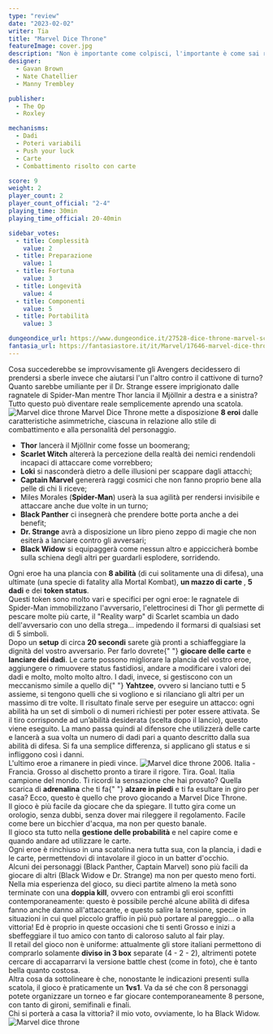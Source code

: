 ```yaml
---
type: "review"
date: "2023-02-02"
writer: Tia
title: "Marvel Dice Throne"
featureImage: cover.jpg
description: "Non è importante come colpisci, l'importante è come sai resistere ai colpi, come incassi e se finisci al tappeto hai la forza di rialzarti... così sei un vincente!"
designer:
  - Gavan Brown
  - Nate Chatellier
  - Manny Trembley

publisher:
  - The Op
  - Roxley

mechanisms:
  - Dadi
  - Poteri variabili
  - Push your luck
  - Carte
  - Combattimento risolto con carte

score: 9
weight: 2
player_count: 2
player_count_official: "2-4"
playing_time: 30min
playing_time_official: 20-40min

sidebar_votes:
  - title: Complessità
    value: 2
  - title: Preparazione
    value: 1
  - title: Fortuna
    value: 3
  - title: Longevità
    value: 4
  - title: Componenti
    value: 5
  - title: Portabilità
    value: 3

dungeondice_url: https://www.dungeondice.it/27528-dice-throne-marvel-scarlet-witch-v-thor-v-loki-v-spider-man.html
fantasia_url: https://fantasiastore.it/it/Marvel/17646-marvel-dice-throne-scarlet-witch-vs-thor-vs-loki-vs-spider-man-eng.html
---
```


<Setting>
  Cosa succederebbe se improvvisamente gli Avengers decidessero di prendersi a
  sberle invece che aiutarsi l'un l'altro contro il cattivone di turno? <br />
  Quanto sarebbe umiliante per il Dr. Strange essere imprigionato dalle ragnatele
  di Spider-Man mentre Thor lancia il Mjöllnir a destra e a sinistra?
  <br />
  Tutto questo può diventare reale semplicemente aprendo una scatola.
</Setting>

<img src="./game1.jpg" alt="Marvel dice throne" />

<Rules>
  Marvel Dice Throne mette a disposizione <strong>8 eroi</strong> dalle
  caratteristiche asimmetriche, ciascuna in relazione allo stile di
  combattimento e alla personalità del personaggio.
  <br />
  <ul>
    <li>
      <strong>Thor</strong> lancerà il Mjöllnir come fosse un boomerang;
    </li>
    <li>
      <strong>Scarlet Witch</strong> altererà la percezione della realtà dei
      nemici rendendoli incapaci di attaccare come vorrebbero;
    </li>
    <li>
      <strong>Loki</strong> si nasconderà dietro a delle illusioni per scappare
      dagli attacchi;
    </li>
    <li>
      <strong>Captain Marvel</strong> genererà raggi cosmici che non fanno
      proprio bene alla pelle di chi li riceve;
    </li>
    <li>
      Miles Morales (<strong>Spider-Man</strong>) userà la sua agilità per
      rendersi invisibile e attaccare anche due volte in un turno;
    </li>
    <li>
      <strong>Black Panther</strong> ci insegnerà che prendere botte porta anche
      a dei benefit;
    </li>
    <li>
      <strong>Dr. Strange</strong> avrà a disposizione un libro pieno zeppo di
      magie che non esiterà a lanciare contro gli avversari;
    </li>
    <li>
      <strong>Black Widow</strong> si equipaggerà come nessun altro e
      appiccicherà bombe sulla schiena degli altri per guardarli esplodere,
      sorridendo.
    </li>
  </ul>
  Ogni eroe ha una plancia con <strong>8 abilità</strong> (di cui solitamente una
  di difesa), una ultimate (una specie di fatality alla Mortal Kombat), <strong>
    un mazzo di carte
  </strong>, <strong>5 dadi</strong> e dei <strong>token status</strong>.<br />
  Questi token sono molto vari e specifici per ogni eroe: le ragnatele di
  Spider-Man immobilizzano l'avversario, l'elettrocinesi di Thor gli permette di
  pescare molte più carte, il "Reality warp" di Scarlet scambia un dado
  dell'avversario con uno della strega… impedendo il formarsi di qualsiasi set
  di 5 simboli.
  <br />
  Dopo un <strong>setup</strong> di circa <strong>20 secondi</strong> sarete già
  pronti a schiaffeggiare la dignità del vostro avversario. Per farlo dovrete{" "}
  <strong>giocare delle carte</strong> e <strong>lanciare dei dadi</strong>. Le
  carte possono migliorare la plancia del vostro eroe, aggiungere o rimuovere
  status fastidiosi, andare a modificare i valori dei dadi e molto, molto molto
  altro. I dadi, invece, si gestiscono con un meccanismo simile a quello di{" "}
  <strong>Yahtzee</strong>, ovvero si lanciano tutti e 5 assieme, si tengono
  quelli che si vogliono e si rilanciano gli altri per un massimo di tre volte.
  Il risultato finale serve per eseguire un attacco: ogni abilità ha un set di
  simboli o di numeri richiesti per poter essere attivata. Se il tiro
  corrisponde ad un’abilità desiderata (scelta dopo il lancio), questo viene
  eseguito. La mano passa quindi al difensore che utilizzerà delle carte e
  lancerà a sua volta un numero di dadi pari a quanto descritto dalla sua
  abilità di difesa. Si fa una semplice differenza, si applicano gli status e si
  infliggono così i danni. <br />
  L'ultimo eroe a rimanere in piedi vince.
</Rules>

<img src="./game2.jpg" alt="Marvel dice throne" />

<Feedback>
  2006. Italia - Francia. Grosso al dischetto pronto a tirare il rigore. Tira.
  Goal. Italia campione del mondo. Ti ricordi la sensazione che hai provato?
  Quella scarica di <strong>adrenalina</strong> che ti fa{" "}
  <strong>alzare in piedi</strong> e ti fa esultare in giro per casa? Ecco,
  questo è quello che provo giocando a Marvel Dice Throne.
  <br />
  Il gioco è più facile da giocare che da spiegare. Il tutto gira come un
  orologio, senza dubbi, senza dover mai rileggere il regolamento. Facile come
  bere un bicchier d'acqua, ma non per questo banale. <br />
  Il gioco sta tutto nella <strong>gestione delle probabilità</strong> e nel capire
  come e quando andare ad utilizzare le carte.
  <br />
  Ogni eroe è rinchiuso in una scatolina nera tutta sua, con la plancia, i dadi e
  le carte, permettendovi di intavolare il gioco in un batter d'occhio. <br />
  Alcuni dei personaggi (Black Panther, Captain Marvel) sono più facili da
  giocare di altri (Black Widow e Dr. Strange) ma non per questo meno forti.
  Nella mia esperienza del gioco, su dieci partite almeno la metà sono terminate
  con una <strong>doppia kill</strong>, ovvero con entrambi gli eroi sconfitti
  contemporaneamente: questo è possibile perché alcune abilità di difesa fanno
  anche danno all'attaccante, e questo salire la tensione, specie in situazioni
  in cui quel piccolo graffio in più può portare al pareggio… o alla vittoria!
  Ed è proprio in queste occasioni che ti senti Grosso e inizi a sbeffeggiare il
  tuo amico con tanto di caloroso saluto al fair play.
  <br />
  Il retail del gioco non è uniforme: attualmente gli store italiani permettono
  di comprarlo solamente <strong>diviso in 3 box</strong> separate (4 - 2 - 2),
  altrimenti potete cercare di accaparrarvi la versione battle chest (come in
  foto), che è tanto bella quanto costosa.
  <br />
  Altra cosa da sottolineare è che, nonostante le indicazioni presenti sulla
  scatola, il gioco è praticamente un <strong>1vs1</strong>. Va da sé che con 8
  personaggi potete organizzare un torneo e far giocare contemporaneamente 8
  persone, con tanto di gironi, semifinali e finali.
  <br />
  Chi si porterà a casa la vittoria? il mio voto, ovviamente, lo ha Black Widow.
</Feedback>

<img src="./game3.jpg" alt="Marvel dice throne" />
